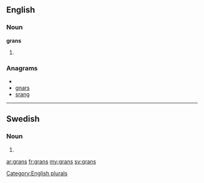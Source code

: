 ==English==

===Noun===
'''grans'''

# {{plural of|[[gran]]}}

===Anagrams===
* {{alphagram|agnrs}}
* [[gnars#English|gnars]]
* [[srang#English|srang]]

[[Category:English plurals]]

----

==Swedish==

===Noun===
{{infl|sv|noun form}}

# {{sv-noun-form-indef-gen|gran}}

[[ar:grans]]
[[fr:grans]]
[[my:grans]]
[[sv:grans]]